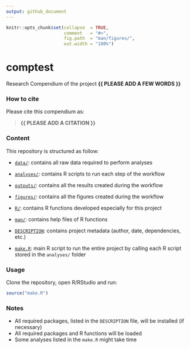```yaml
---
output: github_document
---
```


<!-- README.md is generated from README.Rmd. Please edit that file -->


```r
knitr::opts_chunk$set(collapse  = TRUE,
                      comment   = "#>",
                      fig.path  = "man/figures/",
                      out.width = "100%")
```



# comptest


<!-- badges: start -->
<!-- badges: end -->


Research Compendium of the project **{{ PLEASE ADD A FEW WORDS }}**



### How to cite

Please cite this compendium as: 

> **{{ PLEASE ADD A CITATION }}**



### Content

This repository is structured as follow:

- [`data/`](https://github.com/tomletessier/comptest/tree/master/data):
contains all raw data required to perform analyses

- [`analyses/`](https://github.com/tomletessier/comptest/tree/master/analyses/):
contains R scripts to run each step of the workflow

- [`outputs/`](https://github.com/tomletessier/comptest/tree/master/outputs):
contains all the results created during the workflow

- [`figures/`](https://github.com/tomletessier/comptest/tree/master/figures):
contains all the figures created during the workflow

- [`R/`](https://github.com/tomletessier/comptest/tree/master/R):
contains R functions developed especially for this project

- [`man/`](https://github.com/tomletessier/comptest/tree/master/man):
contains help files of R functions

- [`DESCRIPTION`](https://github.com/tomletessier/comptest/tree/master/DESCRIPTION):
contains project metadata (author, date, dependencies, etc.)

- [`make.R`](https://github.com/tomletessier/comptest/tree/master/make.R):
main R script to run the entire project by calling each R script stored in the `analyses/` folder



### Usage

Clone the repository, open R/RStudio and run:

```r
source("make.R")
```



### Notes

- All required packages, listed in the `DESCRIPTION` file, will be installed (if necessary)
- All required packages and R functions will be loaded
- Some analyses listed in the `make.R` might take time
